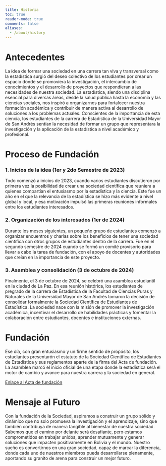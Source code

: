 ```yaml
---
title: Historia
toc: true
reader-mode: true
comments: false
aliases:
  - /about/history
---
```


# Antecedentes

La idea de formar una sociedad en una carrera tan viva y transversal como la estadística surgió del deseo colectivo de los estudiantes por crear un espacio donde se promoviera la investigación, el intercambio de conocimientos y el desarrollo de proyectos que respondieran a las necesidades de nuestra sociedad. La estadística, siendo una disciplina esencial para diversas áreas, desde la salud pública hasta la economía y las ciencias sociales, nos inspiró a organizarnos para fortalecer nuestra formación académica y contribuir de manera activa al desarrollo de soluciones a los problemas actuales. Conscientes de la importancia de esta ciencia, los estudiantes de la carrera de Estadística de la Universidad Mayor de San Andrés sentían la necesidad de formar un grupo que representara la investigación y la aplicación de la estadística a nivel académico y profesional.

# Proceso de Fundación

### 1. Inicios de la idea (1er y 2do Semestre de 2023)

Todo comenzó a inicios de 2023, cuando varios estudiantes discutieron por primera vez la posibilidad de crear una sociedad científica que reuniera a quienes compartían el entusiasmo por la estadística y la ciencia. Este fue un año en el que la relevancia de la estadística se hizo más evidente a nivel global y local, y esa motivación impulsó las primeras reuniones informales entre los estudiantes interesados.

### 2. Organización de los interesados (1er de 2024)

Durante los meses siguientes, un pequeño grupo de estudiantes comenzó a organizar encuentros y charlas sobre los beneficios de tener una sociedad científica con otros grupos de estudiantes dentro de la carrera. Fue en el segundo semestre de 2024 cuando se formó un comité provisorio para llevar a cabo la tarea de fundación, con el apoyo de docentes y autoridades que creían en la importancia de este proyecto.

### 3. Asamblea y consolidación (3 de octubre de 2024)

Finalmente, el 3 de octubre de 2024, se celebró una asamblea estudiantil en la ciudad de La Paz. En esa reunión histórica, los estudiantes de pregrado de la carrera de Estadística de la Facultad de Ciencias Puras y Naturales de la Universidad Mayor de San Andrés tomaron la decisión de consolidar formalmente la Sociedad Científica de Estudiantes de Estadística. La sociedad nace con la misión de promover la investigación académica, incentivar el desarrollo de habilidades prácticas y fomentar la colaboración entre estudiantes, docentes e instituciones externas.

# Fundación

Ese día, con gran entusiasmo y un firme sentido de propósito, los estudiantes presentarón el estatuto de la Sociedad Científica de Estudiantes de Estadística y sus reglamentos aparte de la firma del Acta de fundación. La asamblea marcó el inicio oficial de una etapa donde la estadística será el motor de cambio y avance para nuestra carrera y la sociedad en general.

[Enlace al Acta de fundación](https://docs.google.com/document/d/136bWXw5MJ4sGPyubL-V4UTUFXNtFR30JNGdlEhz3Mgc/edit?usp=drive_link)

# Mensaje al Futuro

Con la fundación de la Sociedad, aspiramos a construir un grupo sólido y dinámico que no solo promueva la investigación y el aprendizaje, sino que también contribuya de manera tangible al bienestar de nuestra sociedad. Sabemos que el camino por delante será desafiante, pero estamos comprometidos en trabajar unidos, aprender mutuamente y generar soluciones que impacten positivamente en Bolivia y el mundo. Nuestro sueño es convertirnos en una gran sociedad, capaz de marcar la diferencia, donde cada uno de nuestros miembros pueda desarrollarse plenamente, aportando su granito de arena para construir un mejor futuro.